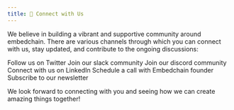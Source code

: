 ```yaml
---
title: 🤝 Connect with Us
---
```


We believe in building a vibrant and supportive community around embedchain. There are various channels through which you can connect with us, stay updated, and contribute to the ongoing discussions:

<CardGroup cols={3}>
  <Card title="Twitter" icon="twitter" href="https://twitter.com/embedchain">
    Follow us on Twitter
  </Card>
  <Card title="Slack" icon="slack" href="https://embedchain.ai/slack" color="#4A154B">
    Join our slack community
  </Card>
  <Card title="Discord" icon="discord" href="https://discord.gg/6PzXDgEjG5" color="#7289DA">
    Join our discord community
  </Card>
  <Card title="LinkedIn" icon="linkedin" href="https://www.linkedin.com/company/embedchain/">
  Connect with us on LinkedIn
  </Card>
  <Card title="Schedule a call" icon="calendar" href="https://cal.com/taranjeetio/ec">
  Schedule a call with Embedchain founder
  </Card>
  <Card title="Newsletter" icon="message" href="https://embedchain.substack.com/">
  Subscribe to our newsletter
  </Card>
</CardGroup>

We look forward to connecting with you and seeing how we can create amazing things together!
